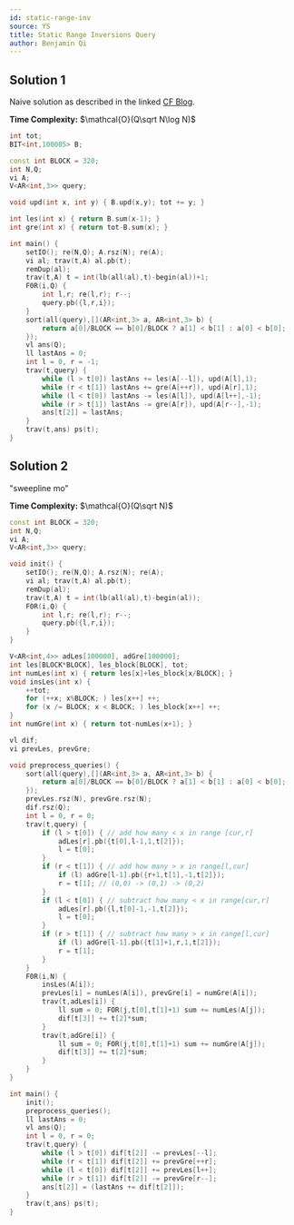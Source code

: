 ```yaml
---
id: static-range-inv
source: YS
title: Static Range Inversions Query
author: Benjamin Qi
---
```


## Solution 1

Naive solution as described in the linked [CF Blog](https://codeforces.com/blog/entry/83248).

**Time Complexity:** $\mathcal{O}(Q\sqrt N\log N)$

```cpp
int tot;
BIT<int,100005> B;

const int BLOCK = 320;
int N,Q;
vi A;
V<AR<int,3>> query;

void upd(int x, int y) { B.upd(x,y); tot += y; }

int les(int x) { return B.sum(x-1); }
int gre(int x) { return tot-B.sum(x); }

int main() {
	setIO(); re(N,Q); A.rsz(N); re(A);
	vi al; trav(t,A) al.pb(t);
	remDup(al);
	trav(t,A) t = int(lb(all(al),t)-begin(al))+1;
	F0R(i,Q) {
		int l,r; re(l,r); r--;
		query.pb({l,r,i});
	}
	sort(all(query),[](AR<int,3> a, AR<int,3> b) {
		return a[0]/BLOCK == b[0]/BLOCK ? a[1] < b[1] : a[0] < b[0];
	});
	vl ans(Q);
	ll lastAns = 0;
	int l = 0, r = -1;
	trav(t,query) {
		while (l > t[0]) lastAns += les(A[--l]), upd(A[l],1);
		while (r < t[1]) lastAns += gre(A[++r]), upd(A[r],1);
		while (l < t[0]) lastAns -= les(A[l]), upd(A[l++],-1);
		while (r > t[1]) lastAns -= gre(A[r]), upd(A[r--],-1);
		ans[t[2]] = lastAns;
	}
	trav(t,ans) ps(t);
}
```

## Solution 2

"sweepline mo"

**Time Complexity:** $\mathcal{O}(Q\sqrt N)$ 

```cpp
const int BLOCK = 320;
int N,Q;
vi A;
V<AR<int,3>> query;

void init() {
	setIO(); re(N,Q); A.rsz(N); re(A);
	vi al; trav(t,A) al.pb(t);
	remDup(al);
	trav(t,A) t = int(lb(all(al),t)-begin(al));
	F0R(i,Q) {
		int l,r; re(l,r); r--;
		query.pb({l,r,i});
	}
}

V<AR<int,4>> adLes[100000], adGre[100000];
int les[BLOCK*BLOCK], les_block[BLOCK], tot;
int numLes(int x) { return les[x]+les_block[x/BLOCK]; }
void insLes(int x) {
	++tot;
	for (++x; x%BLOCK; ) les[x++] ++;
	for (x /= BLOCK; x < BLOCK; ) les_block[x++] ++;
}
int numGre(int x) { return tot-numLes(x+1); }

vl dif;
vi prevLes, prevGre;

void preprocess_queries() {
	sort(all(query),[](AR<int,3> a, AR<int,3> b) {
		return a[0]/BLOCK == b[0]/BLOCK ? a[1] < b[1] : a[0] < b[0];
	});
	prevLes.rsz(N), prevGre.rsz(N);
	dif.rsz(Q);
	int l = 0, r = 0;
	trav(t,query) {
		if (l > t[0]) { // add how many < x in range [cur,r]
			adLes[r].pb({t[0],l-1,1,t[2]}); 
			l = t[0];
		}
		if (r < t[1]) { // add how many > x in range[l,cur]
			if (l) adGre[l-1].pb({r+1,t[1],-1,t[2]});
			r = t[1]; // (0,0) -> (0,1) -> (0,2)
		}
		if (l < t[0]) { // subtract how many < x in range[cur,r]
			adLes[r].pb({l,t[0]-1,-1,t[2]});
			l = t[0];
		}
		if (r > t[1]) { // subtract how many > x in range[l,cur]
			if (l) adGre[l-1].pb({t[1]+1,r,1,t[2]});
			r = t[1];
		}
	}
	F0R(i,N) {
		insLes(A[i]);
		prevLes[i] = numLes(A[i]), prevGre[i] = numGre(A[i]);
		trav(t,adLes[i]) {
			ll sum = 0; FOR(j,t[0],t[1]+1) sum += numLes(A[j]);
			dif[t[3]] += t[2]*sum;
		}
		trav(t,adGre[i]) {
			ll sum = 0; FOR(j,t[0],t[1]+1) sum += numGre(A[j]);
			dif[t[3]] += t[2]*sum;
		}
	}
}

int main() {
	init();
	preprocess_queries();
	ll lastAns = 0;
	vl ans(Q);
	int l = 0, r = 0;
	trav(t,query) {
		while (l > t[0]) dif[t[2]] -= prevLes[--l];
		while (r < t[1]) dif[t[2]] += prevGre[++r];
		while (l < t[0]) dif[t[2]] += prevLes[l++];
		while (r > t[1]) dif[t[2]] -= prevGre[r--];
		ans[t[2]] = (lastAns += dif[t[2]]);
	}
	trav(t,ans) ps(t);
}
```